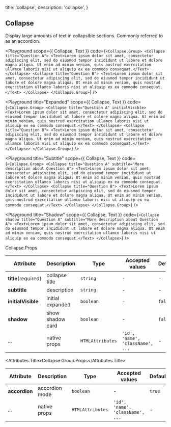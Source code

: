 
  title: 'collapse',
  description: 'collapse',
}

## Collapse

Display large amounts of text in collapsible sections. Commonly referred to as an accordion.

<Playground
  scope={{ Collapse, Text }}
  code={`
<Collapse.Group>
  <Collapse title="Question A">
    <Text>Lorem ipsum dolor sit amet, consectetur adipiscing elit,
      sed do eiusmod tempor incididunt ut labore et dolore magna aliqua. Ut enim ad minim veniam,
      quis nostrud exercitation ullamco laboris nisi ut aliquip ex ea commodo consequat.</Text>
  </Collapse>
  <Collapse title="Question B">
    <Text>Lorem ipsum dolor sit amet, consectetur adipiscing elit,
      sed do eiusmod tempor incididunt ut labore et dolore magna aliqua. Ut enim ad minim veniam,
      quis nostrud exercitation ullamco laboris nisi ut aliquip ex ea commodo consequat.</Text>
  </Collapse>
</Collapse.Group>
`} />

<Playground
  title="Expanded"
  scope={{ Collapse, Text }}
  code={`
<Collapse.Group>
  <Collapse title="Question A" initialVisible>
    <Text>Lorem ipsum dolor sit amet, consectetur adipiscing elit,
      sed do eiusmod tempor incididunt ut labore et dolore magna aliqua. Ut enim ad minim veniam,
      quis nostrud exercitation ullamco laboris nisi ut aliquip ex ea commodo consequat.</Text>
  </Collapse>
  <Collapse title="Question B">
    <Text>Lorem ipsum dolor sit amet, consectetur adipiscing elit,
      sed do eiusmod tempor incididunt ut labore et dolore magna aliqua. Ut enim ad minim veniam,
      quis nostrud exercitation ullamco laboris nisi ut aliquip ex ea commodo consequat.</Text>
  </Collapse>
</Collapse.Group>
`} />

<Playground
  title="Subtitle"
  scope={{ Collapse, Text }}
  code={`
<Collapse.Group>
  <Collapse title="Question A" subtitle="More description about Question A">
    <Text>Lorem ipsum dolor sit amet, consectetur adipiscing elit,
      sed do eiusmod tempor incididunt ut labore et dolore magna aliqua. Ut enim ad minim veniam,
      quis nostrud exercitation ullamco laboris nisi ut aliquip ex ea commodo consequat.</Text>
  </Collapse>
  <Collapse title="Question B">
    <Text>Lorem ipsum dolor sit amet, consectetur adipiscing elit,
      sed do eiusmod tempor incididunt ut labore et dolore magna aliqua. Ut enim ad minim veniam,
      quis nostrud exercitation ullamco laboris nisi ut aliquip ex ea commodo consequat.</Text>
  </Collapse>
</Collapse.Group>
`} />

<Playground
  title="Shadow"
  scope={{ Collapse, Text }}
  code={`
<Collapse shadow title="Question A" subtitle="More description about Question A">
  <Text>Lorem ipsum dolor sit amet, consectetur adipiscing elit,
    sed do eiusmod tempor incididunt ut labore et dolore magna aliqua. Ut enim ad minim veniam,
    quis nostrud exercitation ullamco laboris nisi ut aliquip ex ea commodo consequat.</Text>
</Collapse>
`} />

<Attributes edit="/pages/docs/components/collapse.mdx">
<Attributes.Title>Collapse.Props</Attributes.Title>

| Attribute | Description | Type | Accepted values | Default
| ---------- | ---------- | ---- |  -------------- | ------ |
| **title**(required) | collapse title | `string` | - | - |
| **subtitle** | description  | `string` | - | - |
| **initialVisible** | initial expanded  | `boolean` | - | `false` |
| **shadow** | show shadow card  | `boolean` | - | `false` |
| ... | native props | `HTMLAttributes` | `'id', 'name', 'className', ...` | - |

<Attributes.Title>Collapse.Group.Props</Attributes.Title>

| Attribute | Description | Type | Accepted values | Default
| ---------- | ---------- | ---- |  -------------- | ------ |
| **accordion** | accordion mode  | `boolean` | - | `true` |
| ... | native props | `HTMLAttributes` | `'id', 'name', 'className', ...` | - |

</Attributes>

